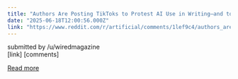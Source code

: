 ```yaml
---
title: "Authors Are Posting TikToks to Protest AI Use in Writing—and to Prove They Aren’t Doing It"
date: "2025-06-18T12:00:56.000Z"
link: "https://www.reddit.com/r/artificial/comments/1lef9c4/authors_are_posting_tiktoks_to_protest_ai_use_in/"
---
```


submitted by    /u/wiredmagazine  
 [link]   [comments]

[Read more](https://www.reddit.com/r/artificial/comments/1lef9c4/authors_are_posting_tiktoks_to_protest_ai_use_in/)
